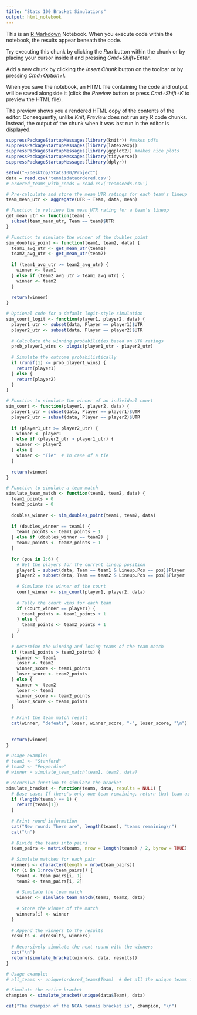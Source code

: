 ```yaml
---
title: "Stats 100 Bracket Simulations"
output: html_notebook
---
```


This is an [R Markdown](http://rmarkdown.rstudio.com) Notebook. When you execute code within the notebook, the results appear beneath the code. 

Try executing this chunk by clicking the *Run* button within the chunk or by placing your cursor inside it and pressing *Cmd+Shift+Enter*. 

Add a new chunk by clicking the *Insert Chunk* button on the toolbar or by pressing *Cmd+Option+I*.

When you save the notebook, an HTML file containing the code and output will be saved alongside it (click the *Preview* button or press *Cmd+Shift+K* to preview the HTML file). 

The preview shows you a rendered HTML copy of the contents of the editor. Consequently, unlike *Knit*, *Preview* does not run any R code chunks. Instead, the output of the chunk when it was last run in the editor is displayed.

```r
suppressPackageStartupMessages(library(knitr)) #makes pdfs
suppressPackageStartupMessages(library(latex2exp))
suppressPackageStartupMessages(library(ggplot2)) #makes nice plots
suppressPackageStartupMessages(library(tidyverse))
suppressPackageStartupMessages(library(dplyr))

setwd("~/Desktop/Stats100/Project")
data = read.csv('tennisdataordered.csv')
# ordered_teams_with_seeds = read.csv('teamseeds.csv')
```

```r
# Pre-calculate and store the mean UTR ratings for each team's lineup
team_mean_utr <- aggregate(UTR ~ Team, data, mean)

# Function to retrieve the mean UTR rating for a team's lineup
get_mean_utr <- function(team) {
  subset(team_mean_utr, Team == team)$UTR
} 
```

```r
# Function to simulate the winner of the doubles point
sim_doubles_point <- function(team1, team2, data) {
  team1_avg_utr <- get_mean_utr(team1)
  team2_avg_utr <- get_mean_utr(team2)
  
  if (team1_avg_utr >= team2_avg_utr) {
    winner <- team1
  } else if (team2_avg_utr > team1_avg_utr) {
    winner <- team2
  } 
  
  return(winner)
}
```


```r
# Optional code for a default logit-style simulation 
sim_court_logit <- function(player1, player2, data) {
  player1_utr <- subset(data, Player == player1)$UTR
  player2_utr <- subset(data, Player == player2)$UTR
  
  # Calculate the winning probabilities based on UTR ratings
  prob_player1_wins <- plogis(player1_utr - player2_utr)
  
  # Simulate the outcome probabilistically
  if (runif(1) <= prob_player1_wins) {
    return(player1)
  } else {
    return(player2)
  }
} 

# Function to simulate the winner of an individual court
sim_court <- function(player1, player2, data) {
  player1_utr = subset(data, Player == player1)$UTR
  player2_utr = subset(data, Player == player2)$UTR
  
  if (player1_utr >= player2_utr) {
    winner <- player1
  } else if (player2_utr > player1_utr) {
    winner <- player2
  } else {
    winner <- "Tie"  # In case of a tie
  }
  
  return(winner)
}
```

```r
# Function to simulate a team match
simulate_team_match <- function(team1, team2, data) {
  team1_points = 0
  team2_points = 0
  
  doubles_winner <- sim_doubles_point(team1, team2, data)
  
  if (doubles_winner == team1) {
    team1_points <- team1_points + 1
  } else if (doubles_winner == team2) {
    team2_points <- team2_points + 1
  }
  
  for (pos in 1:6) {
    # Get the players for the current lineup position
    player1 = subset(data, Team == team1 & Lineup.Pos == pos)$Player
    player2 = subset(data, Team == team2 & Lineup.Pos == pos)$Player
    
    # Simulate the winner of the court
    court_winner <- sim_court(player1, player2, data)
    
    # Tally the court wins for each team
    if (court_winner == player1) {
      team1_points <- team1_points + 1
    } else {
      team2_points <- team2_points + 1
    }
  }
  
  # Determine the winning and losing teams of the team match
  if (team1_points > team2_points) {
    winner <- team1
    loser <- team2
    winner_score <- team1_points
    loser_score <- team2_points
  } else {
    winner <- team2
    loser <- team1
    winner_score <- team2_points
    loser_score <- team1_points
  }
  
  # Print the team match result
  cat(winner, "defeats", loser, winner_score, "-", loser_score, "\n")
  
  
  return(winner)
}

# Usage example:
# team1 <- "Stanford"
# team2 <- "Pepperdine"
# winner = simulate_team_match(team1, team2, data)
```

```r
# Recursive function to simulate the bracket
simulate_bracket <- function(teams, data, results = NULL) {
  # Base case: If there's only one team remaining, return that team as the winner
  if (length(teams) == 1) {
    return(teams[1])
  }
  
  # Print round information
  cat("New round: There are", length(teams), "teams remaining\n")
  cat("\n")
  
  # Divide the teams into pairs
  team_pairs <- matrix(teams, nrow = length(teams) / 2, byrow = TRUE)
  
  # Simulate matches for each pair
  winners <- character(length = nrow(team_pairs))
  for (i in 1:nrow(team_pairs)) {
    team1 <- team_pairs[i, 1]
    team2 <- team_pairs[i, 2]
    
    # Simulate the team match
    winner <- simulate_team_match(team1, team2, data)
    
    # Store the winner of the match
    winners[i] <- winner
  }
  
  # Append the winners to the results
  results <- c(results, winners)
  
  # Recursively simulate the next round with the winners
  cat("\n")
  return(simulate_bracket(winners, data, results))
}
```

```r
# Usage example:
# all_teams <- unique(ordered_teams$Team)  # Get all the unique teams from the data

# Simulate the entire bracket
champion <- simulate_bracket(unique(data$Team), data)

cat("The champion of the NCAA tennis bracket is", champion, "\n")
```

